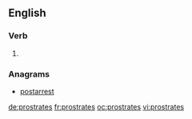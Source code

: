 ==English==

===Verb===
{{head|en}}

# {{en-third-person singular of|prostrate}}

===Anagrams===
* [[postarrest#English|postarrest]]

[[de:prostrates]]
[[fr:prostrates]]
[[oc:prostrates]]
[[vi:prostrates]]